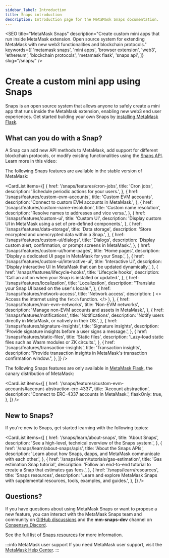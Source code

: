 ```yaml
---
sidebar_label: Introduction
title: Snaps introduction
description: Introduction page for the MetaMask Snaps documentation.
---
```



<SEO
  title="MetaMask Snaps"
  description="Create custom mini apps that run inside MetaMask extension. Open source system for extending MetaMask with new web3 functionalities and blockchain protocols."
  keywords={[
    'metamask snaps',
    'mini apps',
    'browser extension',
    'web3',
    'ethereum',
    'blockchain protocols',
    'metamask flask',
    'snaps api',
  ]}
  slug="/snaps/"
/>

# Create a custom mini app using Snaps

Snaps is an open source system that allows anyone to safely create a mini app that runs inside the MetaMask extension,
enabling new web3 end user experiences.
Get started building your own Snaps by [installing MetaMask Flask](get-started/install-flask.md).

## What can you do with a Snap?

A Snap can add new API methods to MetaMask, add support for different blockchain protocols, or modify existing functionalities using the [Snaps API](reference/snaps-api.md). Learn more in this video:

<YoutubeEmbed url="https://www.youtube.com/embed/lmxKo4Qx7cM?si=zRJEUbH4_46MKbLL" />

The following Snaps features are available in the stable version of MetaMask:

<CardList
  items={[
    {
      href: '/snaps/features/cron-jobs',
      title: 'Cron jobs',
      description: 'Schedule periodic actions for your users.',
    },
    {
      href: '/snaps/features/custom-evm-accounts',
      title: 'Custom EVM accounts',
      description: 'Connect to custom EVM accounts in MetaMask.',
    },
    {
      href: '/snaps/features/custom-name-resolution',
      title: 'Custom name resolution',
      description: 'Resolve names to addresses and vice versa.',
    },
    {
      href: '/snaps/features/custom-ui',
      title: 'Custom UI',
      description: 'Display custom UI in MetaMask using a set of pre-defined components.',
    },
    {
      href: '/snaps/features/data-storage',
      title: 'Data storage',
      description: 'Store encrypted and unencrypted data within a Snap.',
    },
    {
      href: '/snaps/features/custom-ui/dialogs',
      title: 'Dialogs',
      description: 'Display custom alert, confirmation, or prompt screens in MetaMask.',
    },
    {
      href: '/snaps/features/custom-ui/home-pages',
      title: 'Home pages',
      description: 'Display a dedicated UI page in MetaMask for your Snap.',
    },
    {
      href: '/snaps/features/custom-ui/interactive-ui',
      title: 'Interactive UI',
      description: 'Display interactive UI in MetaMask that can be updated dynamically.',
    },
    {
      href: '/snaps/features/lifecycle-hooks',
      title: 'Lifecycle hooks',
      description: 'Call an action when your Snap is installed or updated.',
    },
    {
      href: '/snaps/features/localization',
      title: 'Localization',
      description: "Translate your Snap UI based on the user's locale.",
    },
    {
      href: '/snaps/features/network-access',
      title: 'Network access',
      description: (
        <>
          Access the internet using the <code>fetch</code> function.
        </>
      ),
    },
    {
      href: '/snaps/features/non-evm-networks',
      title: 'Non-EVM networks',
      description: 'Manage non-EVM accounts and assets in MetaMask.',
    },
    {
      href: '/snaps/features/notifications',
      title: 'Notifications',
      description: 'Notify users directly in MetaMask, or natively in their OS.',
    },
    {
      href: '/snaps/features/signature-insights',
      title: 'Signature insights',
      description: 'Provide signature insights before a user signs a message.',
    },
    {
      href: '/snaps/features/static-files',
      title: 'Static files',
      description: 'Lazy-load static files such as Wasm modules or ZK circuits.',
    },
    {
      href: '/snaps/features/transaction-insights',
      title: 'Transaction insights',
      description: "Provide transaction insights in MetaMask's transaction confirmation window.",
    },
  ]}
/>

The following Snaps features are only available in [MetaMask Flask](get-started/install-flask.md), the canary distribution of MetaMask:

<CardList
  items={[
    {
      href: '/snaps/features/custom-evm-accounts#account-abstraction-erc-4337',
      title: 'Account abstraction',
      description: 'Connect to ERC-4337 accounts in MetaMask.',
      flaskOnly: true,
    },
  ]}
/>

## New to Snaps?

If you're new to Snaps, get started learning with the following topics:

<CardList
  items={[
    {
      href: '/snaps/learn/about-snaps',
      title: 'About Snaps',
      description: 'See a high-level, technical overview of the Snaps system.',
    },
    {
      href: '/snaps/learn/about-snaps/apis',
      title: 'About the Snaps APIs',
      description: 'Learn about how Snaps, dapps, and MetaMask communicate with each other.',
    },
    {
      href: '/snaps/learn/tutorials/gas-estimation',
      title: 'Gas estimation Snap tutorial',
      description: 'Follow an end-to-end tutorial to create a Snap that estimates gas fees.',
    },
    {
      href: '/snaps/learn/resources',
      title: 'Snaps resources',
      description:
        'Learn and explore MetaMask Snaps with supplemental resources, tools, examples, and guides.',
    },
  ]}
/>

## Questions?

If you have questions about using MetaMask Snaps or want to propose a new feature, you can interact with the MetaMask Snaps team and community on [GitHub discussions](https://github.com/MetaMask/snaps/discussions) and the **mm-snaps-dev** channel on [Consensys Discord](https://discord.gg/consensys).

See the full list of [Snaps resources](learn/resources.md) for more information.

:::info MetaMask user support
If you need MetaMask user support, visit the [MetaMask Help Center](https://support.metamask.io/).
:::
